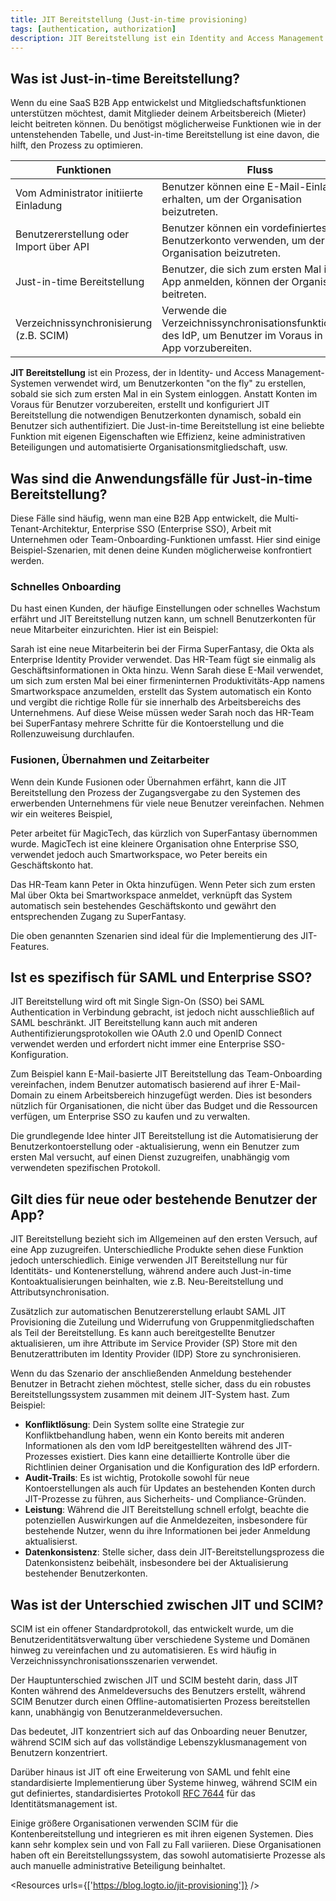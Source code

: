 ```yaml
---
title: JIT Bereitstellung (Just-in-time provisioning)
tags: [authentication, authorization]
description: JIT Bereitstellung ist ein Identity and Access Management (IAM) Prozess, bei dem Benutzerkonten dynamisch und automatisch erstellt werden, wenn ein Benutzer versucht, zum ersten Mal auf ein System oder eine Anwendung zuzugreifen. Dieser Ansatz hilft, den Onboarding-Prozess zu optimieren und stellt sicher, dass Benutzerkonten nur bei Bedarf erstellt werden, wodurch der Verwaltungsaufwand reduziert und die Sicherheit verbessert wird.
---
```


## Was ist Just-in-time Bereitstellung?

Wenn du eine SaaS B2B App entwickelst und Mitgliedschaftsfunktionen unterstützen möchtest, damit Mitglieder deinem Arbeitsbereich (Mieter) leicht beitreten können. Du benötigst möglicherweise Funktionen wie in der untenstehenden Tabelle, und Just-in-time Bereitstellung ist eine davon, die hilft, den Prozess zu optimieren.

| Funktionen | Fluss |
| --- | --- |
| Vom Administrator initiierte Einladung | Benutzer können eine E-Mail-Einladung erhalten, um der Organisation beizutreten. |
| Benutzererstellung oder Import über API | Benutzer können ein vordefiniertes Benutzerkonto verwenden, um der Organisation beizutreten. |
| Just-in-time Bereitstellung | Benutzer, die sich zum ersten Mal in der App anmelden, können der Organisation beitreten. |
| Verzeichnissynchronisierung (z.B. SCIM) | Verwende die Verzeichnissynchronisationsfunktionalität des IdP, um Benutzer im Voraus in der App vorzubereiten. |

**JIT Bereitstellung** ist ein Prozess, der in Identity- und Access Management-Systemen verwendet wird, um Benutzerkonten "on the fly" zu erstellen, sobald sie sich zum ersten Mal in ein System einloggen. Anstatt Konten im Voraus für Benutzer vorzubereiten, erstellt und konfiguriert JIT Bereitstellung die notwendigen Benutzerkonten dynamisch, sobald ein Benutzer sich authentifiziert. Die Just-in-time Bereitstellung ist eine beliebte Funktion mit eigenen Eigenschaften wie Effizienz, keine administrativen Beteiligungen und automatisierte Organisationsmitgliedschaft, usw.

## Was sind die Anwendungsfälle für Just-in-time Bereitstellung?

Diese Fälle sind häufig, wenn man eine B2B App entwickelt, die Multi-Tenant-Architektur, Enterprise SSO (Enterprise SSO), Arbeit mit Unternehmen oder Team-Onboarding-Funktionen umfasst. Hier sind einige Beispiel-Szenarien, mit denen deine Kunden möglicherweise konfrontiert werden.

### Schnelles Onboarding

Du hast einen Kunden, der häufige Einstellungen oder schnelles Wachstum erfährt und JIT Bereitstellung nutzen kann, um schnell Benutzerkonten für neue Mitarbeiter einzurichten. Hier ist ein Beispiel:

Sarah ist eine neue Mitarbeiterin bei der Firma SuperFantasy, die Okta als Enterprise Identity Provider verwendet. Das HR-Team fügt sie einmalig als Geschäftsinformationen in Okta hinzu. Wenn Sarah diese E-Mail verwendet, um sich zum ersten Mal bei einer firmeninternen Produktivitäts-App namens Smartworkspace anzumelden, erstellt das System automatisch ein Konto und vergibt die richtige Rolle für sie innerhalb des Arbeitsbereichs des Unternehmens. Auf diese Weise müssen weder Sarah noch das HR-Team bei SuperFantasy mehrere Schritte für die Kontoerstellung und die Rollenzuweisung durchlaufen.

### Fusionen, Übernahmen und Zeitarbeiter

Wenn dein Kunde Fusionen oder Übernahmen erfährt, kann die JIT Bereitstellung den Prozess der Zugangsvergabe zu den Systemen des erwerbenden Unternehmens für viele neue Benutzer vereinfachen. Nehmen wir ein weiteres Beispiel,

Peter arbeitet für MagicTech, das kürzlich von SuperFantasy übernommen wurde. MagicTech ist eine kleinere Organisation ohne Enterprise SSO, verwendet jedoch auch Smartworkspace, wo Peter bereits ein Geschäftskonto hat.

Das HR-Team kann Peter in Okta hinzufügen. Wenn Peter sich zum ersten Mal über Okta bei Smartworkspace anmeldet, verknüpft das System automatisch sein bestehendes Geschäftskonto und gewährt den entsprechenden Zugang zu SuperFantasy.

Die oben genannten Szenarien sind ideal für die Implementierung des JIT-Features.

## Ist es spezifisch für SAML und Enterprise SSO?

JIT Bereitstellung wird oft mit Single Sign-On (SSO) bei SAML Authentication in Verbindung gebracht, ist jedoch nicht ausschließlich auf SAML beschränkt. JIT Bereitstellung kann auch mit anderen Authentifizierungsprotokollen wie OAuth 2.0 und OpenID Connect verwendet werden und erfordert nicht immer eine Enterprise SSO-Konfiguration.

Zum Beispiel kann E-Mail-basierte JIT Bereitstellung das Team-Onboarding vereinfachen, indem Benutzer automatisch basierend auf ihrer E-Mail-Domain zu einem Arbeitsbereich hinzugefügt werden. Dies ist besonders nützlich für Organisationen, die nicht über das Budget und die Ressourcen verfügen, um Enterprise SSO zu kaufen und zu verwalten.

Die grundlegende Idee hinter JIT Bereitstellung ist die Automatisierung der Benutzerkontoerstellung oder -aktualisierung, wenn ein Benutzer zum ersten Mal versucht, auf einen Dienst zuzugreifen, unabhängig vom verwendeten spezifischen Protokoll.

## Gilt dies für neue oder bestehende Benutzer der App?

JIT Bereitstellung bezieht sich im Allgemeinen auf den ersten Versuch, auf eine App zuzugreifen. Unterschiedliche Produkte sehen diese Funktion jedoch unterschiedlich. Einige verwenden JIT Bereitstellung nur für Identitäts- und Kontenerstellung, während andere auch Just-in-time Kontoaktualisierungen beinhalten, wie z.B. Neu-Bereitstellung und Attributsynchronisation.

Zusätzlich zur automatischen Benutzererstellung erlaubt SAML JIT Provisioning die Zuteilung und Widerrufung von Gruppenmitgliedschaften als Teil der Bereitstellung. Es kann auch bereitgestellte Benutzer aktualisieren, um ihre Attribute im Service Provider (SP) Store mit den Benutzerattributen im Identity Provider (IDP) Store zu synchronisieren.

Wenn du das Szenario der anschließenden Anmeldung bestehender Benutzer in Betracht ziehen möchtest, stelle sicher, dass du ein robustes Bereitstellungssystem zusammen mit deinem JIT-System hast. Zum Beispiel:

- **Konfliktlösung**: Dein System sollte eine Strategie zur Konfliktbehandlung haben, wenn ein Konto bereits mit anderen Informationen als den vom IdP bereitgestellten während des JIT-Prozesses existiert. Dies kann eine detaillierte Kontrolle über die Richtlinien deiner Organisation und die Konfiguration des IdP erfordern.
- **Audit-Trails**: Es ist wichtig, Protokolle sowohl für neue Kontoerstellungen als auch für Updates an bestehenden Konten durch JIT-Prozesse zu führen, aus Sicherheits- und Compliance-Gründen.
- **Leistung**: Während die JIT Bereitstellung schnell erfolgt, beachte die potenziellen Auswirkungen auf die Anmeldezeiten, insbesondere für bestehende Nutzer, wenn du ihre Informationen bei jeder Anmeldung aktualisierst.
- **Datenkonsistenz**: Stelle sicher, dass dein JIT-Bereitstellungsprozess die Datenkonsistenz beibehält, insbesondere bei der Aktualisierung bestehender Benutzerkonten.

## Was ist der Unterschied zwischen JIT und SCIM?

SCIM ist ein offener Standardprotokoll, das entwickelt wurde, um die Benutzeridentitätsverwaltung über verschiedene Systeme und Domänen hinweg zu vereinfachen und zu automatisieren. Es wird häufig in Verzeichnissynchronisationsszenarien verwendet.

Der Hauptunterschied zwischen JIT und SCIM besteht darin, dass JIT Konten während des Anmeldeversuchs des Benutzers erstellt, während SCIM Benutzer durch einen Offline-automatisierten Prozess bereitstellen kann, unabhängig von Benutzeranmeldeversuchen.

Das bedeutet, JIT konzentriert sich auf das Onboarding neuer Benutzer, während SCIM sich auf das vollständige Lebenszyklusmanagement von Benutzern konzentriert.

Darüber hinaus ist JIT oft eine Erweiterung von SAML und fehlt eine standardisierte Implementierung über Systeme hinweg, während SCIM ein gut definiertes, standardisiertes Protokoll [RFC 7644](https://datatracker.ietf.org/doc/html/rfc7644) für das Identitätsmanagement ist.

Einige größere Organisationen verwenden SCIM für die Kontenbereitstellung und integrieren es mit ihren eigenen Systemen. Dies kann sehr komplex sein und von Fall zu Fall variieren. Diese Organisationen haben oft ein Bereitstellungssystem, das sowohl automatisierte Prozesse als auch manuelle administrative Beteiligung beinhaltet.

<Resources urls={['https://blog.logto.io/jit-provisioning']} />
